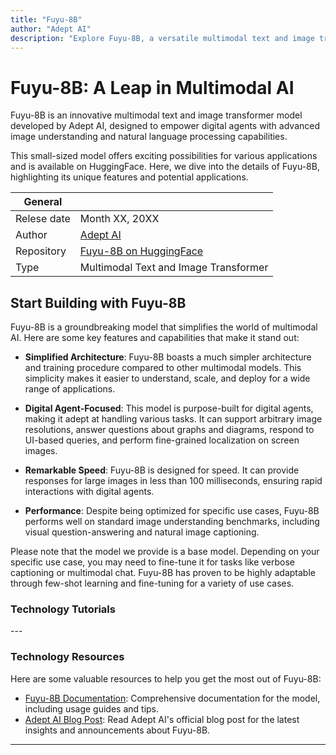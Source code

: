 ```yaml
---
title: "Fuyu-8B"
author: "Adept AI"
description: "Explore Fuyu-8B, a versatile multimodal text and image transformer model designed for digital agents."
---
```


# Fuyu-8B: A Leap in Multimodal AI
Fuyu-8B is an innovative multimodal text and image transformer model developed by Adept AI, designed to empower digital agents with advanced image understanding and natural language processing capabilities. 

This small-sized model offers exciting possibilities for various applications and is available on HuggingFace. Here, we dive into the details of Fuyu-8B, highlighting its unique features and potential applications.

| General  |  |
| --- | --- |
| Relese date |  Month XX, 20XX |
| Author | [Adept AI](https://www.adept.ai)  |
| Repository | [Fuyu-8B on HuggingFace](https://huggingface.co/adept/fuyu-8b) |
| Type | Multimodal Text and Image Transformer |


## Start Building with Fuyu-8B

Fuyu-8B is a groundbreaking model that simplifies the world of multimodal AI. Here are some key features and capabilities that make it stand out:

- **Simplified Architecture**: Fuyu-8B boasts a much simpler architecture and training procedure compared to other multimodal models. This simplicity makes it easier to understand, scale, and deploy for a wide range of applications.

- **Digital Agent-Focused**: This model is purpose-built for digital agents, making it adept at handling various tasks. It can support arbitrary image resolutions, answer questions about graphs and diagrams, respond to UI-based queries, and perform fine-grained localization on screen images.

- **Remarkable Speed**: Fuyu-8B is designed for speed. It can provide responses for large images in less than 100 milliseconds, ensuring rapid interactions with digital agents.

- **Performance**: Despite being optimized for specific use cases, Fuyu-8B performs well on standard image understanding benchmarks, including visual question-answering and natural image captioning.

Please note that the model we provide is a base model. Depending on your specific use case, you may need to fine-tune it for tasks like verbose captioning or multimodal chat. Fuyu-8B has proven to be highly adaptable through few-shot learning and fine-tuning for a variety of use cases.

### Technology Tutorials
<TechTutorials/>
---

### Technology Resources

Here are some valuable resources to help you get the most out of Fuyu-8B:

* [Fuyu-8B Documentation](https://huggingface.co/adept/fuyu-8b): Comprehensive documentation for the model, including usage guides and tips.
* [Adept AI Blog Post](https://www.adept.ai/blog/fuyu-8b): Read Adept AI's official blog post for the latest insights and announcements about Fuyu-8B.


---
